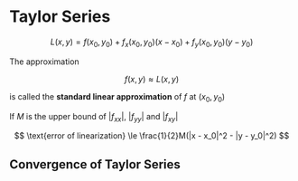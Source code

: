 # Taylor Series








$$
L(x, y) = f(x_0, y_0) + f_x(x_0, y_0)(x - x_0) + f_y(x_0, y_0)(y - y_0)
$$

The approximation

$$
f(x, y) \approx L(x, y)
$$

is called the **standard linear approximation** of $f$ at $(x_0, y_0)$ 

If $M$ is the upper bound of $|f_{xx}|$, $|f_{yy}|$ and $|f_{xy}|$

$$
\text{error of linearization} \le \frac{1}{2}M(|x - x_0|^2 - |y - y_0|^2)
$$

## Convergence of Taylor Series